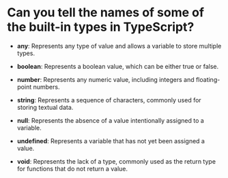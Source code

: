 # Can you tell the names of some of the built-in types in TypeScript?

- <b>any</b>: Represents any type of value and allows a variable to store multiple types.

- <b>boolean</b>: Represents a boolean value, which can be either true or false.

- <b>number</b>: Represents any numeric value, including integers and floating-point numbers.

- <b>string</b>: Represents a sequence of characters, commonly used for storing textual data.

- <b>null</b>: Represents the absence of a value intentionally assigned to a variable.

- <b>undefined</b>: Represents a variable that has not yet been assigned a value.

- <b>void</b>: Represents the lack of a type, commonly used as the return type for functions that do not return a value.